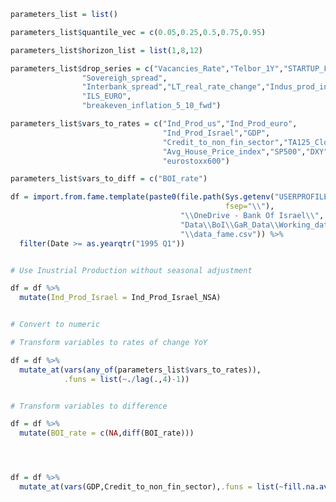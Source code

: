 
```r

parameters_list = list()

parameters_list$quantile_vec = c(0.05,0.25,0.5,0.75,0.95)

parameters_list$horizon_list = list(1,8,12)

parameters_list$drop_series = c("Vacancies_Rate","Telbor_1Y","STARTUP_FP",
                "Sovereigh_spread",
                "Interbank_spread","LT_real_rate_change","Indus_prod_ind",
                "ILS_EURO",
                "breakeven_inflation_5_10_fwd")

parameters_list$vars_to_rates = c("Ind_Prod_us","Ind_Prod_euro",
                                  "Ind_Prod_Israel","GDP",
                                  "Credit_to_non_fin_sector","TA125_Close",
                                  "Avg_House_Price_index","SP500","DXY",
                                  "eurostoxx600")

parameters_list$vars_to_diff = c("BOI_rate")


```


```r

df = import.from.fame.template(paste0(file.path(Sys.getenv("USERPROFILE"),
                                                fsep="\\"),
                                      "\\OneDrive - Bank Of Israel\\",
                                      "Data\\BoI\\GaR_Data\\Working_data",
                                      "\\data_fame.csv")) %>% 
  filter(Date >= as.yearqtr("1995 Q1"))


# Use Inustrial Production without seasonal adjustment

df = df %>% 
  mutate(Ind_Prod_Israel = Ind_Prod_Israel_NSA)



```


```r

# Convert to numeric

# Transform variables to rates of change YoY

df = df %>% 
  mutate_at(vars(any_of(parameters_list$vars_to_rates)),
            .funs = list(~./lag(.,4)-1))


# Transform variables to difference

df = df %>% 
  mutate(BOI_rate = c(NA,diff(BOI_rate)))





```


```r

df = df %>% 
  mutate_at(vars(GDP,Credit_to_non_fin_sector),.funs = list(~fill.na.average(.)))

```


